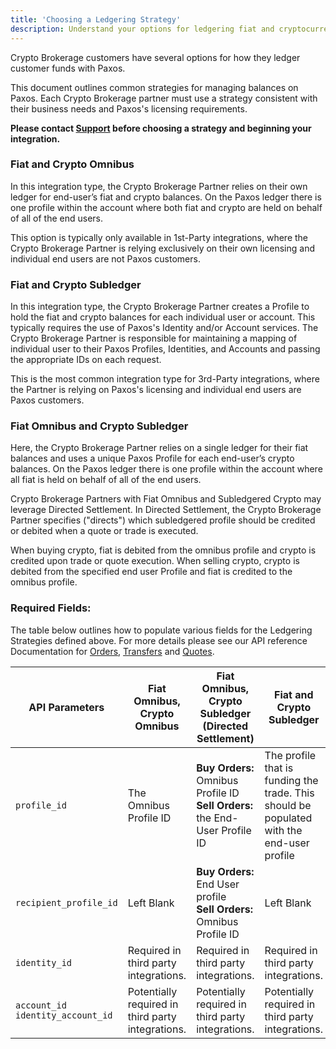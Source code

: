 ```yaml
---
title: 'Choosing a Ledgering Strategy'
description: Understand your options for ledgering fiat and cryptocurrency with Paxos.
---
```


[create-quote-execution]: ../api-reference/endpoints/quote-executions/create-quote-execution
[create-crypto-withdrawal]: ../api-reference/endpoints/crypto-withdrawals/create-crypto-withdrawal
[create-order]: ../api-reference/endpoints/orders/create-order

Crypto Brokerage customers have several options for how they ledger customer funds with Paxos.

<Tip>
This document outlines common strategies for managing balances on Paxos. Each Crypto Brokerage partner must use a strategy consistent with their business needs and Paxos's licensing requirements.

**Please contact [Support](https://support.paxos.com/hc/en-us) before choosing a strategy and beginning your integration.**
</Tip>

### Fiat and Crypto Omnibus
In this integration type, the Crypto Brokerage Partner relies on their own ledger for end-user’s fiat and crypto balances.
On the Paxos ledger there is one profile within the account where both fiat and crypto are held on behalf of all of the end users.

This option is typically only available in 1st-Party integrations, where the Crypto Brokerage Partner is relying exclusively on their own licensing and individual end users are not Paxos customers.

### Fiat and Crypto Subledger
In this integration type, the Crypto Brokerage Partner creates a Profile to hold the fiat and crypto balances for each individual user or account. This typically requires the use of Paxos's Identity and/or Account services. The Crypto Brokerage Partner is responsible for maintaining a mapping of individual user to their Paxos Profiles, Identities, and Accounts and passing the appropriate IDs on each request.

This is the most common integration type for 3rd-Party integrations, where the Partner is relying on Paxos's licensing and individual end users are Paxos customers.

### Fiat Omnibus and Crypto Subledger
Here, the Crypto Brokerage Partner relies on a single ledger for their fiat balances and uses a unique Paxos Profile for each end-user’s crypto balances. On the Paxos ledger there is one profile within the account where all fiat is held on behalf of all of the end users.

Crypto Brokerage Partners with Fiat Omnibus and Subledgered Crypto may leverage Directed Settlement. In Directed Settlement, the Crypto Brokerage Partner specifies ("directs") which subledgered profile should be credited or debited when a quote or trade is executed.

When buying crypto, fiat is debited from the omnibus profile and crypto is credited upon trade or quote execution. When selling crypto, crypto is debited from the specified end user Profile and fiat is credited to the omnibus profile.

### Required Fields:
The table below outlines how to populate various fields for the Ledgering Strategies defined above. For more details please see our API reference Documentation for [Orders][create-order], [Transfers][create-crypto-withdrawal] and [Quotes][create-quote-execution].

| API Parameters | Fiat Omnibus, Crypto Omnibus | Fiat Omnibus, Crypto Subledger (Directed Settlement) | Fiat and Crypto Subledger |
| --- | --- | --- | --- |
| `profile_id` | The Omnibus Profile ID | **Buy Orders:** Omnibus Profile ID <br />**Sell Orders:** the End-User Profile ID | The profile that is funding the trade. This should be populated with the end-user profile |
| `recipient_profile_id` | Left Blank | **Buy Orders:** End User profile <br /> **Sell Orders:** Omnibus Profile ID | Left Blank |
| `identity_id` | Required in third party integrations. | Required in third party integrations. | Required in third party integrations. |
| `account_id`<br />`identity_account_id` | Potentially required in third party integrations. | Potentially required in third party integrations. | Potentially required in third party integrations. |
